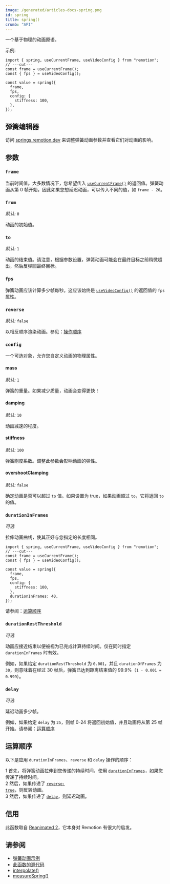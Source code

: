 ```yaml
---
image: /generated/articles-docs-spring.png
id: spring
title: spring()
crumb: "API"
---
```


一个基于物理的动画原语。

示例:

```tsx twoslash title="spring-example.ts"
import { spring, useCurrentFrame, useVideoConfig } from "remotion";
// ---cut---
const frame = useCurrentFrame();
const { fps } = useVideoConfig();

const value = spring({
  frame,
  fps,
  config: {
    stiffness: 100,
  },
});
```

## 弹簧编辑器

访问 [springs.remotion.dev](https://springs.remotion.dev) 来调整弹簧动画参数并查看它们对动画的影响。

## 参数

### `frame`

当前时间值。大多数情况下，您希望传入 [`useCurrentFrame()`](/docs/use-current-frame) 的返回值。弹簧动画从第 0 帧开始，因此如果您想延迟动画，可以传入不同的值，如 `frame - 20`。

### `from`

_默认:_ `0`

动画的初始值。

### `to`

_默认:_ `1`

动画的结束值。请注意，根据参数设置，弹簧动画可能会在最终目标之前稍微超出，然后反弹回最终目标。

### `fps`

弹簧动画应该计算多少帧每秒。这应该始终是 [`useVideoConfig()`](/docs/use-video-config) 的返回值的 `fps` 属性。

### `reverse`<AvailableFrom v="3.3.92" />

_默认:_ `false`

以相反顺序渲染动画。参见：[操作顺序](#order-of-operations)

### `config`

一个可选对象，允许您自定义动画的物理属性。

#### mass

_默认:_ `1`

弹簧的重量。如果减少质量，动画会变得更快！

#### damping

_默认:_ `10`

动画减速的程度。

#### stiffness

_默认:_ `100`

弹簧刚度系数。调整此参数会影响动画的弹性。

#### overshootClamping

_默认:_ `false`

确定动画是否可以超过 `to` 值。如果设置为 true，如果动画超过 `to`，它将返回 `to` 的值。

### `durationInFrames`<AvailableFrom v="3.0.27" />

_可选_

拉伸动画曲线，使其正好与您指定的长度相同。

```tsx twoslash title="spring-example.ts"
import { spring, useCurrentFrame, useVideoConfig } from "remotion";
// ---cut---
const frame = useCurrentFrame();
const { fps } = useVideoConfig();

const value = spring({
  frame,
  fps,
  config: {
    stiffness: 100,
  },
  durationInFrames: 40,
});
```

请参阅：[运算顺序](#order-of-operations)

### `durationRestThreshold`<AvailableFrom v="3.0.27" />

_可选_

动画应接近结束以便被视为已完成计算持续时间。仅在同时指定 `durationInFrames` 时有效。

例如，如果给定 `durationRestThreshold` 为 `0.001`，并且 `durationOfFrames` 为 `30`，则意味着在经过 30 帧后，弹簧已达到距离结束值的 99.9%（`1 - 0.001 = 0.999`）。

### `delay`<AvailableFrom v="3.3.90" />

_可选_

延迟动画多少帧。

例如，如果给定 `delay` 为 `25`，则帧 0-24 将返回初始值，并且动画将从第 25 帧开始。请参阅：[运算顺序](#order-of-operations)

## 运算顺序

以下是应用 `durationInFrames`、`reverse` 和 `delay` 操作的顺序：

<Step>1</Step> 首先，将弹簧动画拉伸到您传递的持续时间，使用 <a href="#durationinframes"><code>durationInFrames</code></a>，如果您传递了持续时间。<br/>
<Step>2</Step> 然后，如果传递了 <a href="#reverse-"><code>reverse: true</code></a>，则反转动画。<br/>
<Step>3</Step> 然后，如果传递了 <a href="#delay-"><code>delay</code></a>，则延迟动画。

## 信用

此函数取自 [Reanimated 2](https://github.com/software-mansion/react-native-reanimated)，它本身对 Remotion 有很大的启发。

## 请参阅

- [弹簧动画示例](/docs/animating-properties#using-spring-animations)
- [此函数的源代码](https://github.com/remotion-dev/remotion/blob/main/packages/core/src/spring/index.ts)
- [interpolate()](/docs/interpolate)
- [measureSpring()](/docs/measure-spring)
